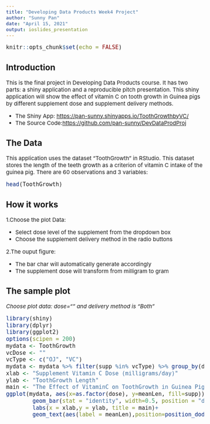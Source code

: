 ```yaml
---
title: "Developing Data Products Week4 Project"
author: "Sunny Pan"
date: "April 15, 2021"
output: ioslides_presentation
---
```


<style type="text/css">
body, td {
   font-size: 15px;
}
code.r{
  font-size: 15px;
}
pre {
  font-size: 15px
}
</style>

```r
knitr::opts_chunk$set(echo = FALSE)
```

## Introduction

This is the final project in Developing Data Products course. It has two parts: a shiny application and a reproducible pitch presentation. This shiny application will show the effect of vitamin C on tooth growth in Guinea pigs by different supplement dose and supplement delivery methods. 

- The Shiny App: <https://pan-sunny.shinyapps.io/ToothGrowthbyVC/>
- The Source Code:<https://github.com/pan-sunny/DevDataProdProj>

## The Data

This application uses the dataset "ToothGrowth" in RStudio. This dataset stores the length of the teeth growth as a criterion of vitamin C intake of the guinea pig. There are 60 observations and 3 variables:

```r
head(ToothGrowth)
```

## How it works

1.Choose the plot Data:

- Select dose level of the supplement from the dropdown box
- Choose the supplement delivery method in the radio buttons

2.The ouput figure:

- The bar char will automatically generate accordingly
- The supplement dose will transform from milligram to gram

## The sample plot
*Choose plot data: dose="" and delivery method is "Both"*

```r
library(shiny)
library(dplyr)
library(ggplot2)
options(scipen = 200)
mydata <- ToothGrowth
vcDose <- ""
vcType <- c("OJ", "VC")
mydata <- mydata %>% filter(supp %in% vcType) %>% group_by(dose, supp) %>% summarise(meanLen = mean(len))
xlab <- "Supplement Vitamin C Dose (milligrams/day)"
ylab <- "ToothGrowth Length"
main <- "The Effect of VitaminC on ToothGrowth in Guinea Pigs"
ggplot(mydata, aes(x=as.factor(dose), y=meanLen, fill=supp))+
        geom_bar(stat = "identity", width=0.5, position = "dodge")+
        labs(x = xlab,y = ylab, title = main)+
        geom_text(aes(label = meanLen),position=position_dodge(width = 0.5),size = 3,vjust = -0.25)
```
